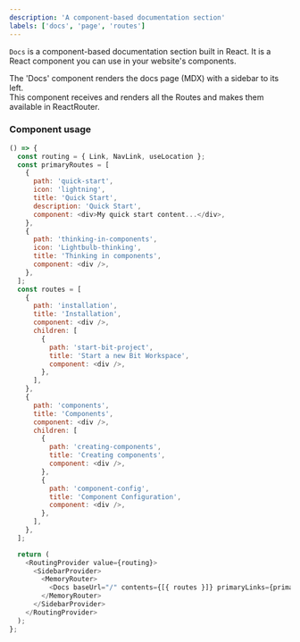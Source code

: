 ```yaml
---
description: 'A component-based documentation section'
labels: ['docs', 'page', 'routes']
---
```



`Docs` is a component-based documentation section built in React. It is a React component you can use in your website's components.

The 'Docs' component renders the docs page (MDX) with a sidebar to its left.  
This component receives and renders all the Routes and makes them available in ReactRouter.

### Component usage

```js live
() => {
  const routing = { Link, NavLink, useLocation };
  const primaryRoutes = [
    {
      path: 'quick-start',
      icon: 'lightning',
      title: 'Quick Start',
      description: 'Quick Start',
      component: <div>My quick start content...</div>,
    },
    {
      path: 'thinking-in-components',
      icon: 'Lightbulb-thinking',
      title: 'Thinking in components',
      component: <div />,
    },
  ];
  const routes = [
    {
      path: 'installation',
      title: 'Installation',
      component: <div />,
      children: [
        {
          path: 'start-bit-project',
          title: 'Start a new Bit Workspace',
          component: <div />,
        },
      ],
    },
    {
      path: 'components',
      title: 'Components',
      component: <div />,
      children: [
        {
          path: 'creating-components',
          title: 'Creating components',
          component: <div />,
        },
        {
          path: 'component-config',
          title: 'Component Configuration',
          component: <div />,
        },
      ],
    },
  ];

  return (
    <RoutingProvider value={routing}>
      <SidebarProvider>
        <MemoryRouter>
          <Docs baseUrl="/" contents={[{ routes }]} primaryLinks={primaryRoutes} />
        </MemoryRouter>
      </SidebarProvider>
    </RoutingProvider>
  );
};
```
